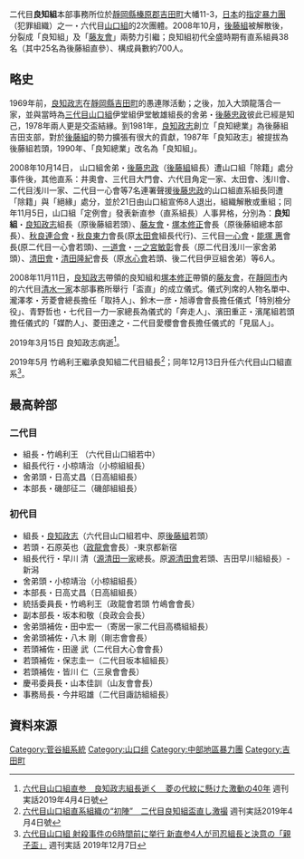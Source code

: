 二代目'''良知組'''本部事務所位於[[靜岡縣|靜岡縣]][[榛原郡|榛原郡]][[吉田町|吉田町]]大幡11-3，[[日本|日本]]的[[指定暴力團|指定暴力團]]（犯罪組織）之一・六代目[[山口組|山口組]]的2次團體。2008年10月，[[後藤組|後藤組]]被解散後，分裂成「良知組」及「[[藤友會|藤友會]]」兩勢力引繼；良知組初代全盛時期有直系組員38名（其中25名為後藤組直參）、構成員數約700人。

==略史==
1969年前，[[良知政志|良知政志]]在[[靜岡縣|靜岡縣]][[吉田町|吉田町]]的愚連隊活動；之後，加入大頭龍落合一家，並與當時為[[三代目山口組|三代目山口組]]伊堂組伊堂敏雄組長的舍弟・[[後藤忠政|後藤忠政]]彼此已經是知己，1978年兩人更是交盃結緣。到1981年，[[良知政志|良知政志]]創立「良知總業」為後藤組吉田支部，對於[[後藤組|後藤組]]的勢力擴張有很大的貢獻，1987年「良知政志」被提拔為後藤組若頭，1990年、「良知總業」改名為「良知組」。

2008年10月14日， 山口組舍弟・[[後藤忠政|後藤忠政]]（[[後藤組|後藤組]]組長）遭山口組「除籍」處分事件後，其他直系：井奧會、三代目大門會、六代目角定一家、太田會、浅川會、二代目浅川一家、二代目一心會等7名連署聲援[[後藤忠政|後藤忠政]]的山口組直系組長同遭「除籍」與「絕緣」處分，並於21日由山口組宣佈8人退出，組織解散或重組；同年11月5日，山口組「定例會」發表新直参（直系組長）人事昇格，分別為：'''良知組'''・[[良知政志|良知政志]]組長（原後藤組若頭）、[[藤友會|藤友會]]・[[塚本修正|塚本修正]]會長（原後藤組總本部長）、[[秋良連合會|秋良連合會]]・[[秋良東力|秋良東力]]會長(原[[太田會|太田會]]組長代行)、三代目[[一心會|一心會]]・[[能塚_惠|能塚 惠]]會長(原二代目一心會若頭)、[[一道會|一道會]]・[[一之宮敏彰|一之宮敏彰]]會長（原二代目浅川一家舍弟頭）、[[清田會|清田會]]・[[清田隆紀|清田隆紀]]會長（原[[水心會|水心會]]若頭、後二代目伊豆組舍弟）等6人。 

2008年11月11日，[[良知政志|良知政志]]帶領的良知組和[[塚本修正|塚本修正]]帶領的[[藤友會|藤友會]]，在[[靜岡市|靜岡市]]內的六代目[[清水一家|清水一家]]本部事務所舉行「盃直」的成立儀式。儀式列席的人物名單中、瀧澤孝・芳菱會總長擔任「取持人」、鈴木一彦・旭導會會長擔任儀式「特別檢分役」、青野哲也・七代目一力一家總長為儀式的「奔走人」、濱田重正・濱尾組若頭擔任儀式的「媒酌人」、菱田達之・二代目愛櫻會會長擔任儀式的「見屆人」。

2019年3月15日 良知政志病逝<ref>[http://nihonjournal.jp/jituwa/201913/ 六代目山口組直参　良知政志組長逝く　菱の代紋に懸けた激動の40年] 週刊実話2019年4月4日號 </ref>。

2019年5月 竹嶋利王繼承良知組二代目組長<ref>[http://nihonjournal.jp/jituwa/201916-2/ 六代目山口組直系組織の“初陣”　二代目良知組盃直し激撮] 週刊実話2019年4月4日號 </ref>；同年12月13日升任六代目山口組直系<ref>[https://www.excite.co.jp/news/article/Weeklyjn_21007/ 六代目山口組 射殺事件の6時間前に挙行 新直参4人が司忍組長と決意の「親子盃」] {{Wayback|url=https://www.excite.co.jp/news/article/Weeklyjn_21007/ |date=20191210155015 }} 週刊実話 2019年12月7日</ref>。

==最高幹部==
===二代目===
* 組長・竹嶋利王 （六代目山口組若中）
* 組長代行・小椋靖治（小椋組組長）
* 舍弟頭・日高丈昌（日高組組長）
* 本部長・磯部征二（磯部組組長）

===初代目===
* 組長・[[良知政志|良知政志]]（六代目山口組若中、原[[後藤組|後藤組]]若頭）
* 若頭・石原英也（[[政龍會|政龍會]]會長）-東京都新宿
* 組長代行・早川 清（[[源清田一家|源清田一家]]總長。原[[源清田會|源清田會]]若頭、吉田早川組組長）- 新潟
* 舍弟頭・小椋靖治（小椋組組長）
* 本部長・日高丈昌（日高組組長）
* 統括委員長・竹嶋利王（政龍會若頭 竹嶋會會長） 
* 副本部長・坂本和敬（良政会会長）
* 舍弟頭補佐・田中宏一（寄居一家二代目高橋組組長）
* 舍弟頭補佐・八木 剛（剛志會會長）
* 若頭補佐・田邊 武（二代目大心會會長） 
* 若頭補佐・保志圭一（二代目坂本組組長）
* 若頭補佐・皆川 仁（三泉會會長）
* 慶弔委員長・山本佳訓（山友會會長）
* 事務局長・今井昭雄（二代目諏訪組組長）


== 資料來源 ==
{{reflist}}

{{六代目山口組}}

{{DEFAULTSORT:Ryōchi-gumi}}
[[Category:菅谷組系統|Category:菅谷組系統]]
[[Category:山口组|Category:山口组]]
[[Category:中部地區暴力團|Category:中部地區暴力團]]
[[Category:吉田町|Category:吉田町]]